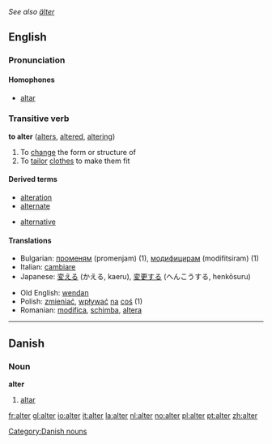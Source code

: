 ''See also [[älter]]''
==English==

===Pronunciation===
====Homophones====
*[[altar]]

===Transitive verb===
'''to alter'''  ([[alters]], [[altered]], [[altering]])
# To [[change]] the form or structure of
# To [[tailor]] [[clothes]] to make them fit

====Derived terms====
{{top}}
*[[alteration]]
*[[alternate]]
{{mid}}
*[[alternative]]
{{bottom}}

====Translations====
{{top}}
*Bulgarian: [[променям]] (promenjam) (1), [[модифицирам]] (modifitsiram) (1)
*Italian: [[cambiare]]
*Japanese: [[変える]] (かえる, kaeru), [[変更する]] (へんこうする, henkōsuru)
{{mid}}
*Old English: [[wendan]]
*Polish: [[zmieniać]], [[wpływać]] [[na]] [[coś]] (1)
*Romanian: [[modifica]], [[schimba]], [[altera]]
{{bottom}}


----

==Danish==

===Noun===
'''alter'''
# [[altar]]

[[Category:Danish nouns]]

[[fr:alter]]
[[gl:alter]]
[[io:alter]]
[[it:alter]]
[[la:alter]]
[[nl:alter]]
[[no:alter]]
[[pl:alter]]
[[pt:alter]]
[[zh:alter]]